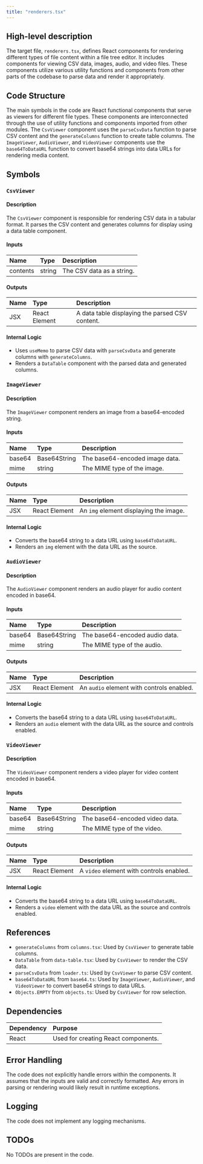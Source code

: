 ```yaml
---
title: "renderers.tsx"
---
```


## High-level description

The target file, `renderers.tsx`, defines React components for rendering different types of file content within a file tree editor. It includes components for viewing CSV data, images, audio, and video files. These components utilize various utility functions and components from other parts of the codebase to parse data and render it appropriately.

## Code Structure

The main symbols in the code are React functional components that serve as viewers for different file types. These components are interconnected through the use of utility functions and components imported from other modules. The `CsvViewer` component uses the `parseCsvData` function to parse CSV content and the `generateColumns` function to create table columns. The `ImageViewer`, `AudioViewer`, and `VideoViewer` components use the `base64ToDataURL` function to convert base64 strings into data URLs for rendering media content.

## Symbols

### `CsvViewer`
#### Description
The `CsvViewer` component is responsible for rendering CSV data in a tabular format. It parses the CSV content and generates columns for display using a data table component.

#### Inputs
| Name     | Type   | Description        |
|:---------|:-------|:-------------------|
| contents | string | The CSV data as a string. |

#### Outputs
| Name | Type | Description |
|:-----|:-----|:------------|
| JSX  | React Element | A data table displaying the parsed CSV content. |

#### Internal Logic
- Uses `useMemo` to parse CSV data with `parseCsvData` and generate columns with `generateColumns`.
- Renders a `DataTable` component with the parsed data and generated columns.

### `ImageViewer`
#### Description
The `ImageViewer` component renders an image from a base64-encoded string.

#### Inputs
| Name  | Type         | Description                  |
|:------|:-------------|:-----------------------------|
| base64 | Base64String | The base64-encoded image data. |
| mime  | string       | The MIME type of the image.  |

#### Outputs
| Name | Type | Description |
|:-----|:-----|:------------|
| JSX  | React Element | An `img` element displaying the image. |

#### Internal Logic
- Converts the base64 string to a data URL using `base64ToDataURL`.
- Renders an `img` element with the data URL as the source.

### `AudioViewer`
#### Description
The `AudioViewer` component renders an audio player for audio content encoded in base64.

#### Inputs
| Name  | Type         | Description                  |
|:------|:-------------|:-----------------------------|
| base64 | Base64String | The base64-encoded audio data. |
| mime  | string       | The MIME type of the audio.  |

#### Outputs
| Name | Type | Description |
|:-----|:-----|:------------|
| JSX  | React Element | An `audio` element with controls enabled. |

#### Internal Logic
- Converts the base64 string to a data URL using `base64ToDataURL`.
- Renders an `audio` element with the data URL as the source and controls enabled.

### `VideoViewer`
#### Description
The `VideoViewer` component renders a video player for video content encoded in base64.

#### Inputs
| Name  | Type         | Description                  |
|:------|:-------------|:-----------------------------|
| base64 | Base64String | The base64-encoded video data. |
| mime  | string       | The MIME type of the video.  |

#### Outputs
| Name | Type | Description |
|:-----|:-----|:------------|
| JSX  | React Element | A `video` element with controls enabled. |

#### Internal Logic
- Converts the base64 string to a data URL using `base64ToDataURL`.
- Renders a `video` element with the data URL as the source and controls enabled.

## References

- `generateColumns` from `columns.tsx`: Used by `CsvViewer` to generate table columns.
- `DataTable` from `data-table.tsx`: Used by `CsvViewer` to render the CSV data.
- `parseCsvData` from `loader.ts`: Used by `CsvViewer` to parse CSV content.
- `base64ToDataURL` from `base64.ts`: Used by `ImageViewer`, `AudioViewer`, and `VideoViewer` to convert base64 strings to data URLs.
- `Objects.EMPTY` from `objects.ts`: Used by `CsvViewer` for row selection.

## Dependencies

| Dependency | Purpose |
|:-----------|:--------|
| React      | Used for creating React components. |

## Error Handling

The code does not explicitly handle errors within the components. It assumes that the inputs are valid and correctly formatted. Any errors in parsing or rendering would likely result in runtime exceptions.

## Logging

The code does not implement any logging mechanisms.

## TODOs

No TODOs are present in the code.